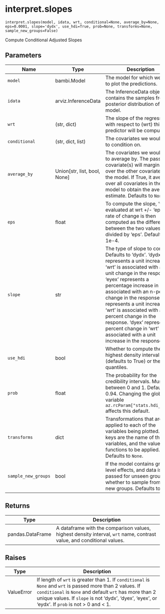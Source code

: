 # interpret.slopes { #bambi.interpret.slopes }

`interpret.slopes(model, idata, wrt, conditional=None, average_by=None, eps=0.0001, slope='dydx', use_hdi=True, prob=None, transforms=None, sample_new_groups=False)`

Compute Conditional Adjusted Slopes

## Parameters

| Name                | Type                           | Description                                                                                                                                                                                                                                                                                                                                                                                                                                                   | Default    |
|---------------------|--------------------------------|---------------------------------------------------------------------------------------------------------------------------------------------------------------------------------------------------------------------------------------------------------------------------------------------------------------------------------------------------------------------------------------------------------------------------------------------------------------|------------|
| `model`             | bambi.Model                    | The model for which we want to plot the predictions.                                                                                                                                                                                                                                                                                                                                                                                                          | _required_ |
| `idata`             | arviz.InferenceData            | The InferenceData object that contains the samples from the posterior distribution of the model.                                                                                                                                                                                                                                                                                                                                                              | _required_ |
| `wrt`               | (str, dict)                    | The slope of the regression with respect to (wrt) this predictor will be computed.                                                                                                                                                                                                                                                                                                                                                                            | _required_ |
| `conditional`       | (str, dict, list)              | The covariates we would like to condition on.                                                                                                                                                                                                                                                                                                                                                                                                                 | `None`     |
| `average_by`        | Union\[str, list, bool, None\] | The covariates we would like to average by. The passed covariate(s) will marginalize over the other covariates in the model. If True, it averages over all covariates in the model to obtain the average estimate. Defaults to ``None``.                                                                                                                                                                                                                      | `None`     |
| `eps`               | float                          | To compute the slope, 'wrt' is evaluated at wrt +/- 'eps'. The rate of change is then computed as the difference between the two values divided by 'eps'. Defaults to 1e-4.                                                                                                                                                                                                                                                                                   | `0.0001`   |
| `slope`             | str                            | The type of slope to compute. Defaults to 'dydx'. 'dydx' represents a unit increase in 'wrt' is associated with an n-unit change in the response. 'eyex' represents a percentage increase in 'wrt' is associated with an n-percent change in the response. 'eydx' represents a unit increase in 'wrt' is associated with an n-percent change in the response. 'dyex' represents a percent change in 'wrt' is associated with a unit increase in the response. | `'dydx'`   |
| `use_hdi`           | bool                           | Whether to compute the highest density interval (defaults to True) or the quantiles.                                                                                                                                                                                                                                                                                                                                                                          | `True`     |
| `prob`              | float                          | The probability for the credibility intervals. Must be between 0 and 1. Defaults to 0.94. Changing the global variable ``az.rcParam["stats.hdi_prob"]`` affects this default.                                                                                                                                                                                                                                                                                 | `None`     |
| `transforms`        | dict                           | Transformations that are applied to each of the variables being plotted. The keys are the name of the variables, and the values are functions to be applied. Defaults to ``None``.                                                                                                                                                                                                                                                                            | `None`     |
| `sample_new_groups` | bool                           | If the model contains group-level effects, and data is passed for unseen groups, whether to sample from the new groups. Defaults to ``False``.                                                                                                                                                                                                                                                                                                                | `False`    |

## Returns

| Type             | Description                                                                                                             |
|------------------|-------------------------------------------------------------------------------------------------------------------------|
| pandas.DataFrame | A dataframe with the comparison values, highest density interval, ``wrt`` name, contrast value, and conditional values. |

## Raises

| Type       | Description                                                                                                                                                                                                                                                                               |
|------------|-------------------------------------------------------------------------------------------------------------------------------------------------------------------------------------------------------------------------------------------------------------------------------------------|
| ValueError | If length of ``wrt`` is greater than 1. If ``conditional`` is ``None`` and ``wrt`` is passed more than 2 values. If ``conditional`` is ``None`` and default ``wrt`` has more than 2 unique values. If ``slope`` is not 'dydx', 'dyex', 'eyex', or 'eydx'. If ``prob`` is not > 0 and < 1. |